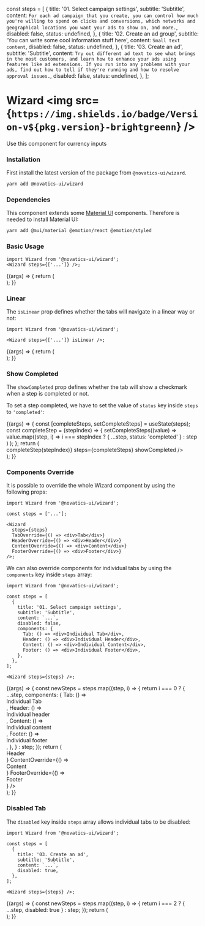 const steps = [
  {
    title: '01. Select campaign settings',
    subtitle: 'Subtitle',
    content: `For each ad campaign that you create, you can control how much
you're willing to spend on clicks and conversions, which networks
and geographical locations you want your ads to show on, and more.`,
    disabled: false,
    status: undefined,
  },
  {
    title: '02. Create an ad group',
    subtitle: 'You can write some cool information stuff here',
    content: `Small text content`,
    disabled: false,
    status: undefined,
  },
  {
    title: '03. Create an ad',
    subtitle: 'Subtitle',
    content: `Try out different ad text to see what brings in the most customers,
and learn how to enhance your ads using features like ad extensions.
If you run into any problems with your ads, find out how to tell if
they're running and how to resolve approval issues.`,
    disabled: false,
    status: undefined,
  },
];

<Meta title="Wizard" component={Wizard} />

# Wizard <img src={`https://img.shields.io/badge/Version-v${pkg.version}-brightgreenn`} />

Use this component for currency inputs

### Installation

First install the latest version of the package from `@novatics-ui/wizard`.

```bash
yarn add @novatics-ui/wizard

```

### Dependencies

This component extends some [Material UI](https://mui.com/material-ui/getting-started/overview/) components. Therefore is needed to install Material UI:

```bash
yarn add @mui/material @emotion/react @emotion/styled
```

### Basic Usage

```tsx
import Wizard from '@novatics-ui/wizard';
<Wizard steps={['...']} />;
```

<Canvas>
  <Story name="Basic Usage">
    {(args) => {
      return (
        <div style={{ display: 'flex', flexDirection: 'row' }}>
          <Wizard steps={steps} />
        </div>
      );
    }}
  </Story>
</Canvas>

### Linear

The `isLinear` prop defines whether the tabs will navigate in a linear way or not:

```tsx
import Wizard from '@novatics-ui/wizard';

<Wizard steps={['...']} isLinear />;
```
<Canvas>
  <Story name="Linear">
    {(args) => {
      return (
        <div style={{ display: 'flex', flexDirection: 'row' }}>
          <Wizard steps={steps} isLinear />
        </div>
      );
    }}
  </Story>
</Canvas>

### Show Completed

The `showCompleted` prop defines whether the tab will show a checkmark when a step is completed or not.

To set a step completed, we have to set the value of `status` key inside `steps` to `'completed'`:

<Canvas>
  <Story name="Show Completed">
    {(args) => {
      const [completeSteps, setCompleteSteps] = useState(steps);
      const completeStep = (stepIndex) => {
        setCompleteSteps((value) =>
          value.map((step, i) =>
            i === stepIndex ? { ...step, status: 'completed' } : step
          )
        );
      };
      return (
        <div style={{ display: 'flex', flexDirection: 'row' }}>
          <Wizard
            onChange={(stepIndex) => completeStep(stepIndex)}
            steps={completeSteps}
            showCompleted
          />
        </div>
      );
    }}
  </Story>
</Canvas>

### Components Override

It is possible to override the whole Wizard component by using the following props:

```tsx
import Wizard from '@novatics-ui/wizard';

const steps = ['...'];

<Wizard
  steps={steps}
  TabOverride={() => <div>Tab</div>}
  HeaderOverride={() => <div>Header</div>}
  ContentOverride={() => <div>Content</div>}
  FooterOverride={() => <div>Footer</div>}
/>;
```

We can also override components for individual tabs by using the `components` key inside `steps` array:

```tsx
import Wizard from '@novatics-ui/wizard';

const steps = [
  {
    title: '01. Select campaign settings',
    subtitle: 'Subtitle',
    content: `...`,
    disabled: false,
    components: {
      Tab: () => <div>Individual Tab</div>,
      Header: () => <div>Individual Header</div>,
      Content: () => <div>Individual Content</div>,
      Footer: () => <div>Individual Footer</div>,
    },
  },
];

<Wizard steps={steps} />;
```

<Canvas>
  <Story name="Components Override">
    {(args) => {
      const newSteps = steps.map((step, i) => {
        return i === 0
          ? {
              ...step,
              components: {
                Tab: () => <div>Individual Tab</div>,
                Header: () => <div>Individual header</div>,
                Content: () => <div>Individual content</div>,
                Footer: () => <div>Individual footer</div>,
              },
            }
          : step;
      });
      return (
        <div style={{ display: 'flex', flexDirection: 'row' }}>
          <Wizard
            steps={newSteps}
            HeaderOverride={() => <div>Header</div>}
            ContentOverride={() => <div>Content</div>}
            FooterOverride={() => <div>Footer</div>}
          />
        </div>
      );
    }}
  </Story>
</Canvas>

### Disabled Tab

The `disabled` key inside `steps` array allows individual tabs to be disabled:

```tsx
import Wizard from '@novatics-ui/wizard';

const steps = [
  {
    title: '03. Create an ad',
    subtitle: 'Subtitle',
    content: `...`,
    disabled: true,
  },
];

<Wizard steps={steps} />;
```
<Canvas>
  <Story name="Disabled Tab">
    {(args) => {
      const newSteps = steps.map((step, i) => {
        return i === 2 ? { ...step, disabled: true } : step;
      });
      return (
        <div style={{ display: 'flex', flexDirection: 'row' }}>
          <Wizard steps={newSteps} />
        </div>
      );
    }}
  </Story>
</Canvas>
